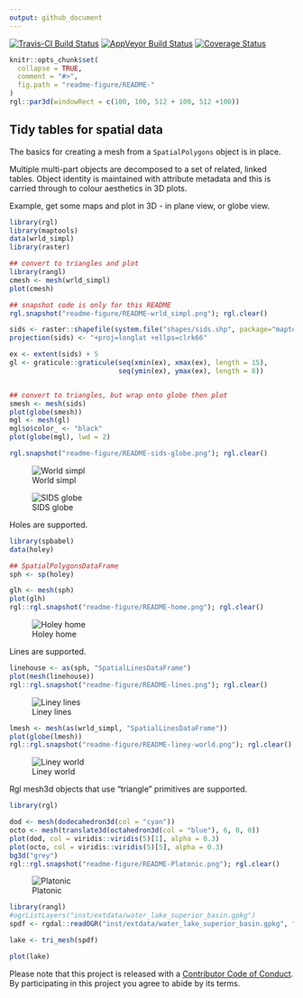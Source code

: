 ```yaml
---
output: github_document
---
```



[![Travis-CI Build Status](https://travis-ci.org/r-gris/rangl.svg?branch=master)](https://travis-ci.org/r-gris/rangl) [![AppVeyor Build Status](https://ci.appveyor.com/api/projects/status/github/r-gris/rangl?branch=master&svg=true)](https://ci.appveyor.com/project/r-gris/rangl) [![Coverage Status](https://img.shields.io/codecov/c/github/r-gris/rangl/master.svg)](https://codecov.io/github/r-gris/rangl?branch=master)

<!-- README.md is generated from README.Rmd. Please edit that file -->

```r
knitr::opts_chunk$set(
  collapse = TRUE,
  comment = "#>",
  fig.path = "readme-figure/README-"
)
rgl::par3d(windowRect = c(100, 100, 512 + 100, 512 +100))
```

## Tidy tables for spatial data 

The basics for creating a mesh from a `SpatialPolygons` object is in place. 

Multiple multi-part objects are decomposed to a set of related, linked tables. Object identity is maintained with attribute metadata and this is carried through to colour aesthetics in 3D plots.  


Example, get some maps and plot in 3D - in plane view, or globe view. 

```r

library(rgl)
library(maptools)
data(wrld_simpl)
library(raster)

## convert to triangles and plot 
library(rangl)
cmesh <- mesh(wrld_simpl)
plot(cmesh)

## snapshot code is only for this README
rgl.snapshot("readme-figure/README-wrld_simpl.png"); rgl.clear()

sids <- raster::shapefile(system.file("shapes/sids.shp", package="maptools"))
projection(sids) <- "+proj=longlat +ellps=clrk66"

ex <- extent(sids) + 5
gl <- graticule::graticule(seq(xmin(ex), xmax(ex), length = 15), 
                           seq(ymin(ex), ymax(ex), length = 8))


## convert to triangles, but wrap onto globe then plot
smesh <- mesh(sids)
plot(globe(smesh))
mgl <- mesh(gl)
mgl$o$color_ <- "black"
plot(globe(mgl), lwd = 2)

rgl.snapshot("readme-figure/README-sids-globe.png"); rgl.clear()

```


![World simpl](readme-figure/README-wrld_simpl.png?raw=true "World simpl")

![SIDS globe](readme-figure/README-sids-globe.png?raw=true "SIDS globe")



Holes are supported. 

```r
library(spbabel)
data(holey)

## SpatialPolygonsDataFrame
sph <- sp(holey)

glh <- mesh(sph)
plot(glh)
rgl::rgl.snapshot("readme-figure/README-home.png"); rgl.clear()

```


![Holey home](readme-figure/README-home.png?raw=true "Holey home")


Lines are supported. 


```r
linehouse <- as(sph, "SpatialLinesDataFrame")
plot(mesh(linehouse))
rgl::rgl.snapshot("readme-figure/README-lines.png"); rgl.clear()
```



![Liney lines](readme-figure/README-lines.png?raw=true "Liney lines")



```r
lmesh <- mesh(as(wrld_simpl, "SpatialLinesDataFrame"))
plot(globe(lmesh))
rgl::rgl.snapshot("readme-figure/README-liney-world.png"); rgl.clear()

```

![Liney world](readme-figure/README-liney-world.png?raw=true "Liney world")



Rgl mesh3d objects that use "triangle" primitives are supported. 

```r
library(rgl)

dod <- mesh(dodecahedron3d(col = "cyan"))
octo <- mesh(translate3d(octahedron3d(col = "blue"), 6, 0, 0))
plot(dod, col = viridis::viridis(5)[1], alpha = 0.3)
plot(octo, col = viridis::viridis(5)[5], alpha = 0.3)
bg3d("grey")
rgl::rgl.snapshot("readme-figure/README-Platonic.png"); rgl.clear()

```


![Platonic](readme-figure/README-Platonic.png?raw=true "Platonic")




```r
library(rangl)
#ogrListLayers("inst/extdata/water_lake_superior_basin.gpkg")
spdf <- rgdal::readOGR("inst/extdata/water_lake_superior_basin.gpkg", "lake_superior_basin")

lake <- tri_mesh(spdf)

plot(lake)
```


Please note that this project is released with a [Contributor Code of Conduct](CONDUCT.md). By participating in this project you agree to abide by its terms.

